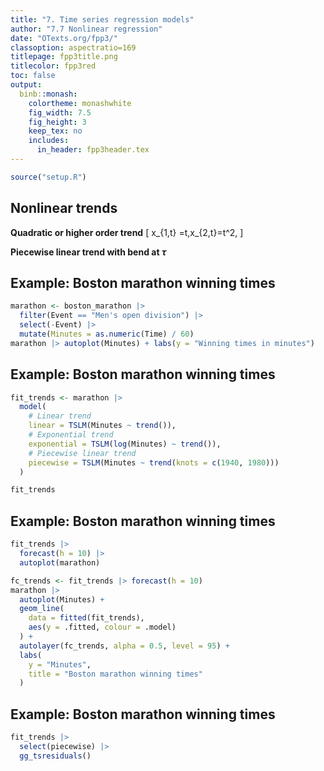 ```yaml
---
title: "7. Time series regression models"
author: "7.7 Nonlinear regression"
date: "OTexts.org/fpp3/"
classoption: aspectratio=169
titlepage: fpp3title.png
titlecolor: fpp3red
toc: false
output:
  binb::monash:
    colortheme: monashwhite
    fig_width: 7.5
    fig_height: 3
    keep_tex: no
    includes:
      in_header: fpp3header.tex
---
```


```r
source("setup.R")
```


## Nonlinear trends

**Quadratic or higher order trend**
\[
  x_{1,t} =t,\quad x_{2,t}=t^2,\quad \dots
\]
\pause\vspace*{-0.9cm}

\centerline{\alert{\textbf{NOT RECOMMENDED!}}}

**Piecewise linear trend with bend at $\tau$**
\begin{align*}
x_{1,t} &= t \\
x_{2,t} &= \left\{ \begin{array}{ll}
  0 & t <\tau\\
  (t-\tau) & t \ge \tau
\end{array}\right.
\end{align*}

## Example: Boston marathon winning times

```r
marathon <- boston_marathon |>
  filter(Event == "Men's open division") |>
  select(-Event) |>
  mutate(Minutes = as.numeric(Time) / 60)
marathon |> autoplot(Minutes) + labs(y = "Winning times in minutes")
```

## Example: Boston marathon winning times

\fontsize{9}{9}\sf

```r
fit_trends <- marathon |>
  model(
    # Linear trend
    linear = TSLM(Minutes ~ trend()),
    # Exponential trend
    exponential = TSLM(log(Minutes) ~ trend()),
    # Piecewise linear trend
    piecewise = TSLM(Minutes ~ trend(knots = c(1940, 1980)))
  )
```

```r
fit_trends
```

## Example: Boston marathon winning times

```r
fit_trends |>
  forecast(h = 10) |>
  autoplot(marathon)
```

```r
fc_trends <- fit_trends |> forecast(h = 10)
marathon |>
  autoplot(Minutes) +
  geom_line(
    data = fitted(fit_trends),
    aes(y = .fitted, colour = .model)
  ) +
  autolayer(fc_trends, alpha = 0.5, level = 95) +
  labs(
    y = "Minutes",
    title = "Boston marathon winning times"
  )
```

## Example: Boston marathon winning times

```r
fit_trends |>
  select(piecewise) |>
  gg_tsresiduals()
```
